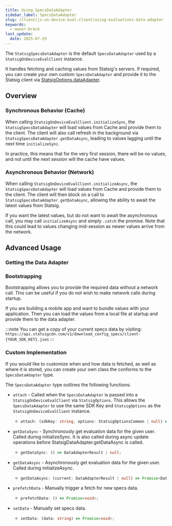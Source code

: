 ```yaml
---
title: Using SpecsDataAdapter
sidebar_label: SpecsDataAdapter
slug: /client/js-on-device-eval-client/using-evaluations-data-adapter
keywords:
  - owner:brock
last_update:
  date: 2025-07-29
---
```



The `StatsigSpecsDataAdapter` is the default `SpecsDataAdapter` used by a `StatsigOnDeviceEvalClient` instance.

It handles fetching and caching values from Statsig's servers. If required, you can create your own custom `SpecsDataAdapter`
and provide it to the Statsig client via [StatsigOptions.dataAdapter](/client/js-on-device-eval-client#statsig-options).

## Overview

### Synchronous Behavior (Cache)

When calling `StatsigOnDeviceEvalClient.initializeSync`, the `StatsigSpecsDataAdapter` will load values
from Cache and provide them to the client. The client will also call refresh in the background via
`StatsigSpecsDataAdapter.getDataAsync`, leading to values lagging until the next time `initializeSync`.

In practice, this means that for the very first session, there will be no values, and not until the next session will the cache have values.

### Asynchronous Behavior (Network)

When calling `StatsigOnDeviceEvalClient.initializeAsync`, the `StatsigSpecsDataAdapter` will load values
from Cache and provide them to the client. The client will then block on a call to `StatsigSpecsDataAdapter.getDataAsync`,
allowing the ability to await the latest values from Statsig.

If you want the latest values, but do not want to await the asynchronous call, you may call `initializeAsync` and simply `.catch` the promise. Note that
this could lead to values changing mid-session as newer values arrive from the network.

## Advanced Usage

### Getting the Data Adapter

<GitHubEmbed url="https://raw.githubusercontent.com/statsig-io/js-client-monorepo/main/samples/react/src/samples/on-device-eval-client/sample-on-device-get-data-adapter.tsx" />

### Bootstrapping

Bootstrapping allows you to provide the required data without a network call. This can be useful if you do not wish to make network calls during startup.

If you are building a mobile app and want to bundle values with your application. Then you can load the values from a local file at startup and provide them to the data adapter.

<GitHubEmbed url="https://raw.githubusercontent.com/statsig-io/js-client-monorepo/main/samples/react/src/samples/on-device-eval-client/sample-on-device-bootstrap.tsx" />

:::note
You can get a copy of your current specs data by visiting: `https://api.statsigcdn.com/v1/download_config_specs/client-{YOUR_SDK_KEY}.json`
:::

### Custom Implementation

If you would like to customize when and how data is fetched, as well as where it is stored, you can create your own class the conforms to the `SpecsDataAdapter` type.

The `SpecsDataAdapter` type outlines the following functions:

- `attach` - Called when the `SpecsDataAdapter` is passed into a `StatsigOnDeviceEvalClient` via `StatsigOptions`. This allows the `SpecsDataAdapter` to use
  the same SDK Key and `StatsigOptions` as the `StatsigOnDeviceEvalClient` instance.

  - ```typescript
    attach: (sdkKey: string, options: StatsigOptionsCommon | null) => void
    ```

- `getDataSync` - Synchronously get evaluation data for the given user. Called during initializeSync. It is also called during
  async update operations before StatsigDataAdapter.getDataAsync is called.

  - ```typescript
    getDataSync: () => DataAdapterResult | null;
    ```

- `getDataAsync` - Asynchronously get evaluation data for the given user. Called during initializeAsync.

  - ```typescript
    getDataAsync: (current: DataAdapterResult | null) => Promise<DataAdapterResult | null>;
    ```

- `prefetchData` - Manually trigger a fetch for new specs data.

  - ```typescript
    prefetchData: () => Promise<void>;
    ```

- `setData` - Manually set specs data.

  - ```typescript
    setData: (data: string) => Promise<void>;
    ```
